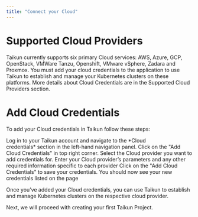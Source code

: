 ```yaml
---
title: "Connect your Cloud"
---
```


# Supported Cloud Providers

Taikun currently supports six primary Cloud services: AWS, Azure, GCP, OpenStack, VMWare Tanzu, Openshift, VMware vSphere, Zadara and Proxmox. You must add your cloud credentials to the application to use Taikun to establish and manage your Kubernetes clusters on these platforms. More details about Cloud Credentials are in the Supported Cloud Providers section.

# Add Cloud Credentials

To add your Cloud credentials in Taikun follow these steps:

<Steps>
  <Step title="First Step">
    Log in to your Taikun account and navigate to the *Cloud credentials* section in the left-hand navigation panel.
  </Step>

  <Step title="Second Step">
    Click on the "Add Cloud Credentials" in top right corner.&#x20;
  </Step>

  <Step title="Third Step">
    Select the Cloud provider you want to add credentials for.
  </Step>

  <Step title="Step 4">
    Enter your Cloud provider’s parameters and any other required information specific to each provider
  </Step>

  <Step title="Step 5">
    Click on the "Add Cloud Credentials" to save your credentials.
  </Step>

  <Step title="Step 6">
    You should now see your new credentials listed on the page
  </Step>
</Steps>

Once you’ve added your Cloud credentials, you can use Taikun to establish and manage Kubernetes clusters on the respective cloud provider.

<Card title="Project Creation" icon="rocket" href="/content/components/card-group">
  Next, we will proceed with creating your first Taikun Project.
</Card>